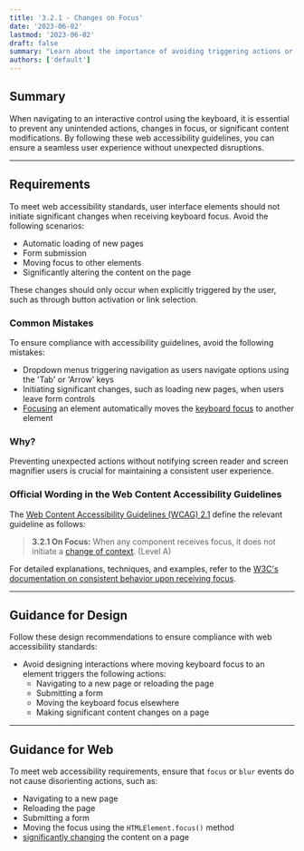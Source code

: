 ```yaml
---
title: '3.2.1 - Changes on Focus'
date: '2023-06-02'
lastmod: '2023-06-02'
draft: false
summary: "Learn about the importance of avoiding triggering actions or moving focus when navigating to an interactive control with the keyboard. Follow these web accessibility guidelines to provide a seamless user experience."
authors: ['default']
---
```


## Summary

When navigating to an interactive control using the keyboard, it is essential to prevent any unintended actions, changes in focus, or significant content modifications. By following these web accessibility guidelines, you can ensure a seamless user experience without unexpected disruptions.

---

## Requirements

To meet web accessibility standards, user interface elements should not initiate significant changes when receiving keyboard focus. Avoid the following scenarios:

- Automatic loading of new pages
- Form submission
- Moving focus to other elements
- Significantly altering the content on the page

These changes should only occur when explicitly triggered by the user, such as through button activation or link selection.

### Common Mistakes

To ensure compliance with accessibility guidelines, avoid the following mistakes:

- Dropdown menus triggering navigation as users navigate options using the 'Tab' or 'Arrow' keys
- Initiating significant changes, such as loading new pages, when users leave form controls
- [Focusing](/playbook/definitions#keyboard-focus) an element automatically moves the [keyboard focus](/playbook/definitions#keyboard-focus) to another element

### Why?

Preventing unexpected actions without notifying screen reader and screen magnifier users is crucial for maintaining a consistent user experience.

### Official Wording in the Web Content Accessibility Guidelines

The [Web Content Accessibility Guidelines (WCAG) 2.1](https://www.w3.org/TR/WCAG21/) define the relevant guideline as follows:

> **3.2.1 On Focus:** When any component receives focus, it does not initiate a [change of context](https://www.w3.org/TR/UNDERSTANDING-WCAG20/consistent-behavior-receive-focus.html#context-changedef). (Level A)

For detailed explanations, techniques, and examples, refer to the [W3C's documentation on consistent behavior upon receiving focus](https://www.w3.org/TR/UNDERSTANDING-WCAG20/consistent-behavior-receive-focus.html).

---

## Guidance for Design

Follow these design recommendations to ensure compliance with web accessibility standards:

- Avoid designing interactions where moving keyboard focus to an element triggers the following actions:
  - Navigating to a new page or reloading the page
  - Submitting a form
  - Moving the keyboard focus elsewhere
  - Making significant content changes on a page

---

## Guidance for Web

To meet web accessibility requirements, ensure that `focus` or `blur` events do not cause disorienting actions, such as:

- Navigating to a new page
- Reloading the page
- Submitting a form
- Moving the focus using the `HTMLElement.focus()` method
- [significantly changing](https://www.w3.org/TR/UNDERSTANDING-WCAG20/consistent-behavior-receive-focus.html#context-changedef) the content on a page
